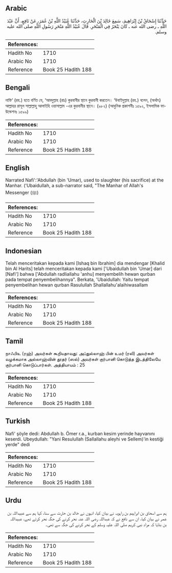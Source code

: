## Arabic


<div dir="rtl" lang="ar" style={{fontSize:'larger',backgroundColor:'#f8f9fa',padding:20}}>
حَدَّثَنَا إِسْحَاقُ بْنُ إِبْرَاهِيمَ، سَمِعَ خَالِدَ بْنَ الْحَارِثِ، حَدَّثَنَا عُبَيْدُ اللَّهِ بْنُ عُمَرَ، عَنْ نَافِعٍ، أَنَّ عَبْدَ اللَّهِ ـ رضى الله عنه ـ كَانَ يَنْحَرُ فِي الْمَنْحَرِ‏.‏ قَالَ عُبَيْدُ اللَّهِ مَنْحَرِ رَسُولِ اللَّهِ صلى الله عليه وسلم‏.‏
</div>
<div style={{backgroundColor:'#f8f9fa',padding:20, marginBottom: 10}}><table> <thead> <tr> <th>References:</th> <th></th> </tr> </thead> <tbody><tr><td>Hadith No</td><td>1710</td></tr><tr><td>Arabic No</td><td>1710</td></tr><tr><td>Reference</td><td>Book 25 Hadith 188</td></tr></tbody></table></div>

## Bengali


<div dir="ltr" lang="bn" style={{fontSize:'larger',backgroundColor:'#f8f9fa',padding:20}}>
নাফি‘ (রহ.) হতে বর্ণিত যে, ‘আবদুল্লাহ (রাঃ) কুরবানীর স্থানে কুরবানী করতেন। ‘উবাইদুল্লাহ (রহ.) বলেন, (অর্থাৎ) আল্লাহর রাসূল সাল্লাল্লাহু আলাইহি ওয়াসাল্লাম -এর কুরবানীর স্থানে। (৯৮২) (আধুনিক প্রকাশনীঃ ১৫৯২, ইসলামিক ফাউন্ডেশনঃ ১৫৯৯)
</div>
<div style={{backgroundColor:'#f8f9fa',padding:20, marginBottom: 10}}><table> <thead> <tr> <th>References:</th> <th></th> </tr> </thead> <tbody><tr><td>Hadith No</td><td>1710</td></tr><tr><td>Arabic No</td><td>1710</td></tr><tr><td>Reference</td><td>Book 25 Hadith 188</td></tr></tbody></table></div>

## English


<div dir="ltr" lang="en" style={{fontSize:'larger',backgroundColor:'#f8f9fa',padding:20}}>
Narrated Nafi':'Abdullah (bin 'Umar), used to slaughter (his sacrifice) at the Manhar. ('Ubaidullah, a sub-narrator said, "The Manhar of Allah's Messenger (ﷺ)
</div>
<div style={{backgroundColor:'#f8f9fa',padding:20, marginBottom: 10}}><table> <thead> <tr> <th>References:</th> <th></th> </tr> </thead> <tbody><tr><td>Hadith No</td><td>1710</td></tr><tr><td>Arabic No</td><td>1710</td></tr><tr><td>Reference</td><td>Book 25 Hadith 188</td></tr></tbody></table></div>

## Indonesian


<div dir="ltr" lang="id" style={{fontSize:'larger',backgroundColor:'#f8f9fa',padding:20}}>
Telah menceritakan kepada kami [Ishaq bin Ibrahim] dia mendengar [Khalid bin Al Harits] telah menceritakan kepada kami ['Ubaidullah bin 'Umar] dari [Nafi'] bahwa ['Abdullah radliallahu 'anhu] menyembelih hewan qurban pada tempat penyembelihannya". Berkata, 'Ubaidullah: Yaitu tempat penyembelihan hewan qurban Rasulullah Shallallahu'alaihiwasallam
</div>
<div style={{backgroundColor:'#f8f9fa',padding:20, marginBottom: 10}}><table> <thead> <tr> <th>References:</th> <th></th> </tr> </thead> <tbody><tr><td>Hadith No</td><td>1710</td></tr><tr><td>Arabic No</td><td>1710</td></tr><tr><td>Reference</td><td>Book 25 Hadith 188</td></tr></tbody></table></div>

## Tamil


<div dir="ltr" lang="ta" style={{fontSize:'larger',backgroundColor:'#f8f9fa',padding:20}}>
நாஃபிஉ (ரஹ்) அவர்கள் கூறியதாவது: அப்துல்லாஹ் பின் உமர் (ரலி) அவர்கள் வழக்கமாக அல்லாஹ்வின் தூதர் (ஸல்) அவர்கள் குர்பானி கொடுத்த இடத்திலேயே குர்பானி கொடுப்பார்கள். அத்தியாயம் : 25
</div>
<div style={{backgroundColor:'#f8f9fa',padding:20, marginBottom: 10}}><table> <thead> <tr> <th>References:</th> <th></th> </tr> </thead> <tbody><tr><td>Hadith No</td><td>1710</td></tr><tr><td>Arabic No</td><td>1710</td></tr><tr><td>Reference</td><td>Book 25 Hadith 188</td></tr></tbody></table></div>

## Turkish


<div dir="ltr" lang="tr" style={{fontSize:'larger',backgroundColor:'#f8f9fa',padding:20}}>
Nafi' şöyle dedi: Abdullah b. Ömer r.a., kurban kesim yerinde hayvanını keserdi. Ubeydullah: "Yani Resulullah (Sallallahu aleyhi ve Sellem)'in kestiği yerde" dedi
</div>
<div style={{backgroundColor:'#f8f9fa',padding:20, marginBottom: 10}}><table> <thead> <tr> <th>References:</th> <th></th> </tr> </thead> <tbody><tr><td>Hadith No</td><td>1710</td></tr><tr><td>Arabic No</td><td>1710</td></tr><tr><td>Reference</td><td>Book 25 Hadith 188</td></tr></tbody></table></div>

## Urdu


<div dir="rtl" lang="ur" style={{fontSize:'larger',backgroundColor:'#f8f9fa',padding:20}}>
ہم سے اسحاق بن ابراہیم بن راہویہ نے بیان کیا، انہوں نے خالد بن حارث سے سنا، کہا ہم سے عبیداللہ بن عمر نے بیان کیا، ان سے نافع نے کہ عبداللہ رضی اللہ عنہ نحر کرنے کی جگہ نحر کرتے تھے، عبیداللہ بن بتایا کہ مراد نبی کریم صلی اللہ علیہ وسلم کے نحر کرنے کی جگہ سے تھی۔
</div>
<div style={{backgroundColor:'#f8f9fa',padding:20, marginBottom: 10}}><table> <thead> <tr> <th>References:</th> <th></th> </tr> </thead> <tbody><tr><td>Hadith No</td><td>1710</td></tr><tr><td>Arabic No</td><td>1710</td></tr><tr><td>Reference</td><td>Book 25 Hadith 188</td></tr></tbody></table></div>